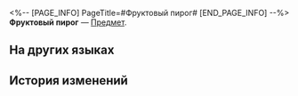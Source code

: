 <%-- [PAGE_INFO]
PageTitle=#Фруктовый пирог#
[END_PAGE_INFO] --%>
{{Предмет Инфобокс
|id          = 294006
|Изображение = Предмет Фруктовый пирог.png
|Тип         = 
|Инвентарь   = 
|Редкость    = 4
|Эффект      = 
|Описание    = Пирог, в котором очень много сахара и жира, благодаря разнообразным фруктам кажется подходящим блюдом для правильного питания.
}}
{{Описание|''«Нет, съесть три фруктовых пирога не значит съесть много фруктов. Даже если запивать пироги чаем с апельсиновым соком!»''}}
'''Фруктовый пирог''' — [[Предмет]].

==На других языках==
{{На других языках
|en   = Fruit Cake
|zhs  = 水果蛋糕
|zht  = 水果蛋糕
|ja   = フルーツケーキ
|ko   = 과일 케이크
|es   = Pastel de frutas
|fr   = Gâteau aux fruits
|ru   = Фруктовый пирог
|th   = เค้กผลไม้
|vi   = Bánh Kem Trái Cây
|de   = Obstkuchen
|id   = Kue Buah
|pt   = Bolo de Frutas
}}

==История изменений==
{{История изменений|3.5}}